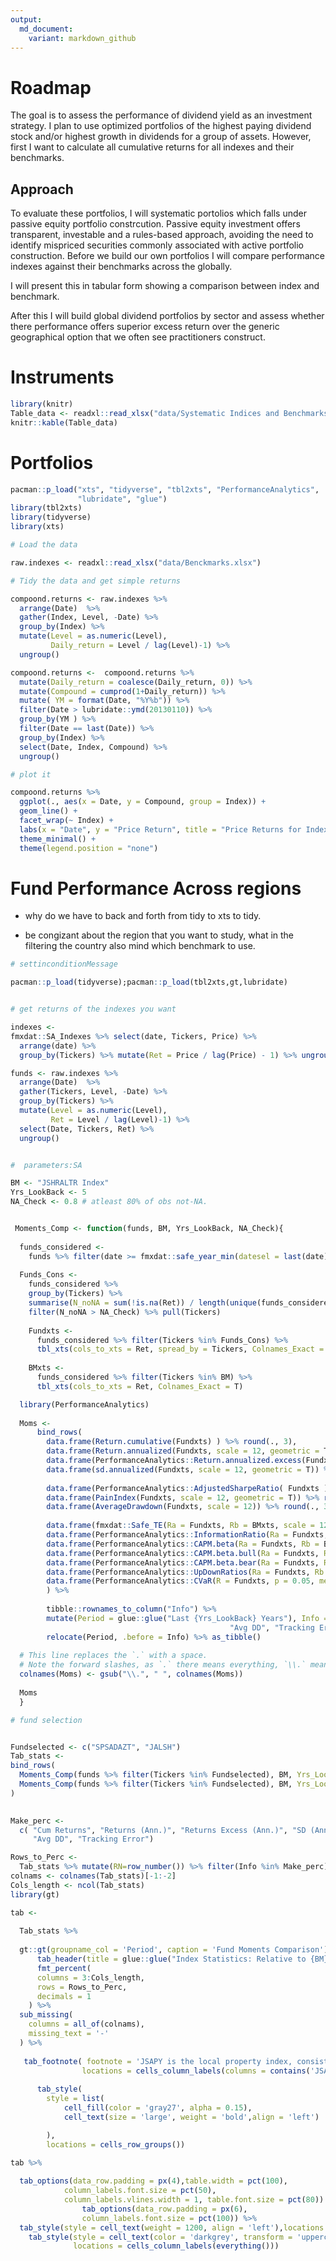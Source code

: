 ```yaml
---
output:
  md_document:
    variant: markdown_github
---
```


# Roadmap

The goal is to assess the performance of dividend yield as an investment strategy. I plan to use optimized portfolios of the highest paying dividend stock and/or highest growth in dividends for a group of assets. However, first I want to calculate all cumulative returns for all indexes and their benchmarks. 

##  Approach

To evaluate these portfolios, I will systematic portolios which falls under passive equity portfolio constrcution.  Passive equity investment offers transparent, investable and a rules-based approach, avoiding the need to identify mispriced securities commonly associated with active portfolio construction. Before we build our own portfolios I will compare performance indexes against their benchmarks across the globally.

I will present this in tabular form showing a comparison between index and benchmark. 

After this I will build global dividend portfolios by sector and assess whether there performance offers superior excess return over the generic geographical option that we often see practitioners construct. 

# Instruments 

```r
library(knitr)
Table_data <- readxl::read_xlsx("data/Systematic Indices and Benchmarks.xlsx")
knitr::kable(Table_data) 
```

# Portfolios  

```r
pacman::p_load("xts", "tidyverse", "tbl2xts", "PerformanceAnalytics", 
               "lubridate", "glue")
library(tbl2xts)
library(tidyverse)
library(xts)

# Load the data 

raw.indexes <- readxl::read_xlsx("data/Benckmarks.xlsx")

# Tidy the data and get simple returns

compoond.returns <- raw.indexes %>%
  arrange(Date)  %>%
  gather(Index, Level, -Date) %>%
  group_by(Index) %>%
  mutate(Level = as.numeric(Level),
         Daily_return = Level / lag(Level)-1) %>% 
  ungroup()

compoond.returns <-  compoond.returns %>% 
  mutate(Daily_return = coalesce(Daily_return, 0)) %>% 
  mutate(Compound = cumprod(1+Daily_return)) %>% 
  mutate( YM = format(Date, "%Y%b")) %>% 
  filter(Date > lubridate::ymd(20130110)) %>% 
  group_by(YM ) %>% 
  filter(Date == last(Date)) %>% 
  group_by(Index) %>% 
  select(Date, Index, Compound) %>% 
  ungroup()

# plot it 

compoond.returns %>% 
  ggplot(., aes(x = Date, y = Compound, group = Index)) +
  geom_line() +
  facet_wrap(~ Index) +
  labs(x = "Date", y = "Price Return", title = "Price Returns for Indexes") +
  theme_minimal() +
  theme(legend.position = "none")
```

# Fund Performance Across regions 


- why do we have to back and forth from tidy to xts to tidy. 

- be congizant about the region that you want to study, what in the filtering the country also mind which benchmark to use. 

```r
# settinconditionMessage

pacman::p_load(tidyverse);pacman::p_load(tbl2xts,gt,lubridate)


# get returns of the indexes you want

indexes <- 
fmxdat::SA_Indexes %>% select(date, Tickers, Price) %>% 
  arrange(date) %>% 
  group_by(Tickers) %>% mutate(Ret = Price / lag(Price) - 1) %>% ungroup()

funds <- raw.indexes %>%
  arrange(Date)  %>%
  gather(Tickers, Level, -Date) %>%
  group_by(Tickers) %>%
  mutate(Level = as.numeric(Level),
         Ret = Level / lag(Level)-1) %>% 
  select(Date, Tickers, Ret) %>% 
  ungroup()


#  parameters:SA

BM <- "JSHRALTR Index"
Yrs_LookBack <- 5
NA_Check <- 0.8 # atleast 80% of obs not-NA.


 Moments_Comp <- function(funds, BM, Yrs_LookBack, NA_Check){
  
  funds_considered <- 
    funds %>% filter(date >= fmxdat::safe_year_min(datesel = last(date), N = Yrs_LookBack))
  
  Funds_Cons <- 
    funds_considered %>% 
    group_by(Tickers) %>% 
    summarise(N_noNA = sum(!is.na(Ret)) / length(unique(funds_considered$date)) ) %>% 
    filter(N_noNA > NA_Check) %>% pull(Tickers)
  
    Fundxts <- 
      funds_considered %>% filter(Tickers %in% Funds_Cons) %>% 
      tbl_xts(cols_to_xts = Ret, spread_by = Tickers, Colnames_Exact = T)
  
    BMxts <- 
      funds_considered %>% filter(Tickers %in% BM) %>% 
      tbl_xts(cols_to_xts = Ret, Colnames_Exact = T) 

  library(PerformanceAnalytics)
    
  Moms <- 
      bind_rows(
        data.frame(Return.cumulative(Fundxts) ) %>% round(., 3),
        data.frame(Return.annualized(Fundxts, scale = 12, geometric = T)) %>% round(., 3),
        data.frame(PerformanceAnalytics::Return.annualized.excess(Fundxts, BMxts) ) %>% round(., 3),
        data.frame(sd.annualized(Fundxts, scale = 12, geometric = T)) %>% round(., 3),
        
        data.frame(PerformanceAnalytics::AdjustedSharpeRatio( Fundxts ) ) %>% round(., 3),
        data.frame(PainIndex(Fundxts, scale = 12, geometric = T)) %>% round(., 3),
        data.frame(AverageDrawdown(Fundxts, scale = 12)) %>% round(., 3),
        
        data.frame(fmxdat::Safe_TE(Ra = Fundxts, Rb = BMxts, scale = 12)) %>% round(., 3),
        data.frame(PerformanceAnalytics::InformationRatio(Ra = Fundxts, Rb = BMxts)) %>% round(., 3),
        data.frame(PerformanceAnalytics::CAPM.beta(Ra = Fundxts, Rb = BMxts, Rf = 0)) %>% round(., 3),
        data.frame(PerformanceAnalytics::CAPM.beta.bull(Ra = Fundxts, Rb = BMxts, Rf = 0)) %>% round(., 3),
        data.frame(PerformanceAnalytics::CAPM.beta.bear(Ra = Fundxts, Rb = BMxts, Rf = 0)) %>% round(., 3),
        data.frame(PerformanceAnalytics::UpDownRatios(Ra = Fundxts, Rb = BMxts, method = "Percent", side = "Up")) %>% round(., 3),
        data.frame(PerformanceAnalytics::CVaR(R = Fundxts, p = 0.05, method = "modified")) %>% round(., 3)
        ) %>% 
        
        tibble::rownames_to_column("Info") %>%
        mutate(Period = glue::glue("Last {Yrs_LookBack} Years"), Info = c("Cum Returns", "Returns (Ann.)", "Returns Excess (Ann.)", "SD (Ann.)", "Adj. Sharpe Ratio", "Pain Index", 
                                                 "Avg DD", "Tracking Error", "Information Ratio", "Beta", "Beta Bull", "Beta Bear", "Up-Down Ratio", "Modified CVaR")) %>% 
        relocate(Period, .before = Info) %>% as_tibble() 
  
  # This line replaces the `.` with a space.
  # Note the forward slashes, as `.` there means everything, `\\.` means a full-stop
  colnames(Moms) <- gsub("\\.", " ", colnames(Moms))
  
  Moms
  }

# fund selection


Fundselected <- c("SPSADAZT", "JALSH")
Tab_stats <- 
bind_rows(
  Moments_Comp(funds %>% filter(Tickers %in% Fundselected), BM, Yrs_LookBack = 3, NA_Check),
  Moments_Comp(funds %>% filter(Tickers %in% Fundselected), BM, Yrs_LookBack = 5, NA_Check)
)
  

Make_perc <- 
  c( "Cum Returns", "Returns (Ann.)", "Returns Excess (Ann.)", "SD (Ann.)",
     "Avg DD", "Tracking Error")

Rows_to_Perc <- 
  Tab_stats %>% mutate(RN=row_number()) %>% filter(Info %in% Make_perc) %>% pull(RN)
colnams <- colnames(Tab_stats)[-1:-2]
Cols_length <- ncol(Tab_stats)
library(gt)

tab <- 
  
  Tab_stats %>% 
  
  gt::gt(groupname_col = 'Period', caption = 'Fund Moments Comparison') %>% 
      tab_header(title = glue::glue("Index Statistics: Relative to {BM}")) %>% 
      fmt_percent(
      columns = 3:Cols_length,
      rows = Rows_to_Perc,
      decimals = 1
    ) %>%   
  sub_missing(
    columns = all_of(colnams),
    missing_text = '-'
  ) %>%
  
   tab_footnote( footnote = 'JSAPY is the local property index, consisting of REITS companies.',
                locations = cells_column_labels(columns = contains('JSAPYTR'))) %>%
  
      tab_style(
        style = list(
            cell_fill(color = 'gray27', alpha = 0.15),
            cell_text(size = 'large', weight = 'bold',align = 'left')

        ),
        locations = cells_row_groups()) 

tab %>% 
  
  tab_options(data_row.padding = px(4),table.width = pct(100),
            column_labels.font.size = pct(50),
            column_labels.vlines.width = 1, table.font.size = pct(80)) %>%
                tab_options(data_row.padding = px(6),
                column_labels.font.size = pct(100)) %>% 
  tab_style(style = cell_text(weight = 1200, align = 'left'),locations = cells_title(groups = 'title')) %>%
    tab_style(style = cell_text(color = 'darkgrey', transform = 'uppercase', align = 'center'),
              locations = cells_column_labels(everything()))

```


